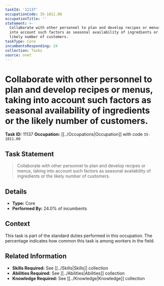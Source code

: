 ```yaml
---
taskId: '11137'
occupationCode: 35-1011.00
occupationTitle: ''
statement: >-
  Collaborate with other personnel to plan and develop recipes or menus, taking
  into account such factors as seasonal availability of ingredients or the
  likely number of customers.
taskType: Core
incumbentsResponding: 24
collection: Tasks
source: onet
---
```

# Collaborate with other personnel to plan and develop recipes or menus, taking into account such factors as seasonal availability of ingredients or the likely number of customers.

**Task ID:** 11137
**Occupation:** [[../Occupations|Occupation]] with code `35-1011.00`

## Task Statement

> Collaborate with other personnel to plan and develop recipes or menus, taking into account such factors as seasonal availability of ingredients or the likely number of customers.

## Details

- **Type:** Core
- **Performed By:** 24.0% of incumbents

## Context

This task is part of the standard duties performed in this occupation. The percentage indicates how common this task is among workers in the field.

## Related Information

- **Skills Required:** See [[../Skills|Skills]] collection
- **Abilities Required:** See [[../Abilities|Abilities]] collection
- **Knowledge Required:** See [[../Knowledge|Knowledge]] collection

